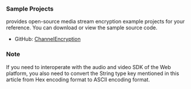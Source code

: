 
<PlatformWrapper platform="android">

### Sample Projects

<Vg k="COMPANY" /> provides open-source media stream encryption example projects for your reference. You can download or view the sample source code.

* GitHub: [ChannelEncryption](https://github.com/AgoraIO/API-Examples/blob/main/Android/APIExample/app/src/main/java/io/agora/api/example/examples/advanced/ChannelEncryption.java)

### Note

If you need to interoperate with the audio and video SDK of the Web platform, you also need to convert the String type key mentioned in this article from Hex encoding format to ASCII encoding format.

</PlatformWrapper>